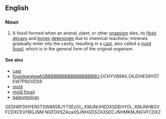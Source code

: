 ==English==

===Noun===
{{en-noun|head=[[cast]] [[fossil]]}}
{{wikipedia}}
# A fossil formed when an animal, plant, or other [[organism]] dies, its [[flesh]] [[decay]]s and [[bone]]s [[deteriorate]] due to chemical reactions; minerals gradually enter into the cavity, resulting in a [[cast]], also called a [[mold fossil]], which is in the general form of the original organism.

====See also====
* [[cast]]
* [[fossil]]ewgtewAGBBBBBBBBBBBBBBBBBBU;DCHYVB98X;OIUDHES9YGTEW7P9GVDS9
* [[mold]]
* [[mold fossil]]
* [[paleontology]]
GESHRFDHYER5TSW865RJYT5EzOL;,KMJNUHEDXSDEHYOL.,KMJNHBGVFCDXCEVFBGJNM NGFDXSZAzaXSJNHGDSZAXSDCJNHMKMJNGVFCDXZ